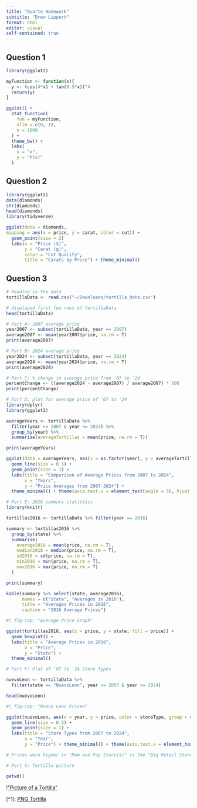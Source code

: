 ```yaml
---
title: "Quarto Homework"
subtitle: "Drew Lippert"
format: html
editor: visual
self-contained: true
---
```


## Question 1

```r
library(ggplot2)

myFunction <- function(x){
  y <- (cos(4*x) + tan(0.5*x))^4
  return(y)
}

ggplot() +
  stat_function(
    fun = myFunction,
    xlim = c(0, 1),
    n = 1000
  ) +
  theme_bw() +
  labs(
    x = "x",
    y = "h(x)"
  )
```

## Question 2

```r
library(ggplot2)
data(diamonds)
str(diamonds)
head(diamonds)
library(tidyverse)

ggplot(data = diamonds,
mapping = aes(x = price, y = carat, color = cut)) +
  geom_point(size = 2)
  labs(x = "Price ($)",
       y = "Carat (g)",
       color = "Cut Quality",
       title = "Carats by Price") + theme_minimal()
```

## Question 3

```r

# Reading in the data
tortillaData <- read.csv("~/Downloads/tortilla_data.csv")

# displayed first few rows of tortillaData
head(tortillaData)

# Part A: 2007 average price
year2007 <- subset(tortillaData, year == 2007)
average2007 <- mean(year2007$price, na.rm = T)
print(average2007)

# Part B: 2024 average price
year2024 <- subset(tortillaData, year == 2024)
average2024 <- mean(year2024$price, na.rm = T)
print(average2024)

# Part C: % change in average price from '07 to '24
percentChange <- ((average2024 - average2007) / average2007) * 100
print(percentChange)

# Part D: plot for average price of '07 to '24
library(dplyr)
library(ggplot2)

averageYears <- tortillaData %>%
  filter(year >= 2007 & year <= 2024) %>%
  group_by(year) %>%
  summarise(averageTortillas = mean(price, na.rm = T))

print(averageYears)

ggplot(data = averageYears, aes(x = as.factor(year), y = averageTortillas, color = as.factor(year))) +
  geom_line(size = 0.5) +
  geom_point(size = 1) +
  labs(title = "Comparison of Average Prices from 2007 to 2024", 
       x = "Years", 
       y = "Price Averages from 2007-2024") + 
  theme_minimal() + theme(axis.text.x = element_text(angle = 50, hjust = 1))

# Part E: 2016 summary statistics
library(knitr)

tortillas2016 <- tortillaData %>% filter(year == 2016)

summary <- tortillas2016 %>%
  group_by(state) %>%
  summarise(
    average2016 = mean(price, na.rm = T),
    median2016 = median(price, na.rm = T),
    sd2016 = sd(price, na.rm = T),
    min2016 = min(price, na.rm = T),
    max2016 = max(price, na.rm = T)
  )

print(summary)

kable(summary %>% select(state, average2016),
      names = c("State", "Averages in 2016"),
      title = "Averages Prices in 2016",
      caption = "2016 Average Prices")

#| fig-cap: "Average Price Graph"

ggplot(tortillas2016, aes(x = price, y = state, fill = price)) +
  geom_boxplot() +
  labs(title = "Average Prices in 2016",
       x = "Price",
       y = "State") + 
  theme_minimal()

# Part F: Plot of '07 to '24 Store Types

nuevoLeon <- tortillaData %>%
  filter(state == "NuevoLeon", year >= 2007 & year <= 2024)

head(nuevoLeon)

#| fig-cap: "Nuevo Leon Prices"

ggplot(nuevoLeon, aes(x = year, y = price, color = storeType, group = storeType)) +
  geom_line(size = 0.5) +
  geom_point(size = 1) +
  labs(title = "Store Types from 2007 to 2024",
       x = "Year",
       y = "Price") + theme_minimal() + theme(axis.text.x = element_text(angle = 50, hjust = 1))

# Prices were higher in "Mom and Pop Store(s)" vs the "Big Retail Stores" over the years 2007 to 2024.

# Part G: Tortilla picture

getwd()


```

\!["Picture of a Tortilla"](Tortillas.png){width=100 height=100}

\[\^1\]: [PNG Tortilla](https://www.google.com/url?sa=i&url=https%3A%2F%2Fpngtree.com%2Fso%2Ftortilla&psig=AOvVaw1mzyyDRLAJ6RHtK9TLhXSi&ust=1732216254978000&source=images&cd=vfe&opi=89978449&ved=0CBcQjhxqFwoTCMDu58XO64kDFQAAAAAdAAAAABAE)
